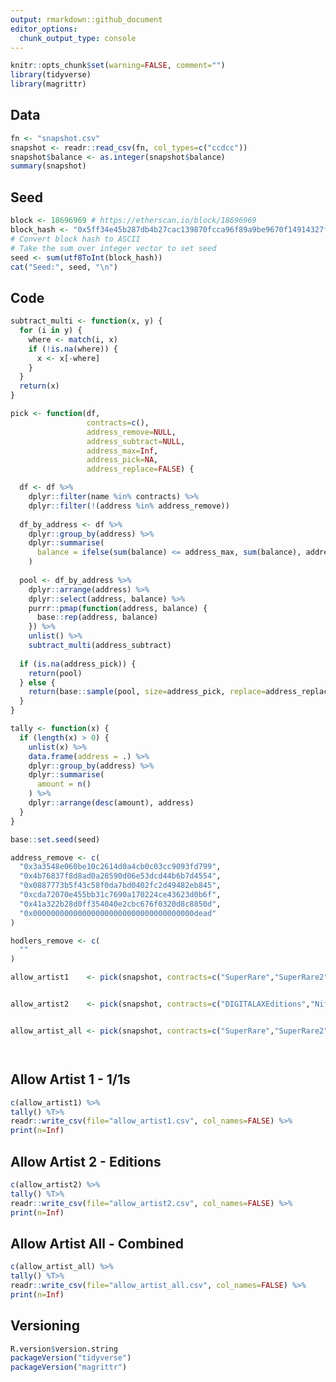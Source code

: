 ```yaml
---
output: rmarkdown::github_document
editor_options: 
  chunk_output_type: console
---
```


<!-- README.md is generated from README.Rmd. Please edit that file -->

```r
knitr::opts_chunk$set(warning=FALSE, comment="")
library(tidyverse)
library(magrittr)
```

## Data
```r
fn <- "snapshot.csv"
snapshot <- readr::read_csv(fn, col_types=c("ccdcc"))
snapshot$balance <- as.integer(snapshot$balance)
summary(snapshot)
```

## Seed
```r
block <- 18696969 # https://etherscan.io/block/18696969
block_hash <- "0x5ff34e45b287db4b27cac139870fcca96f89a9be9670f14914327f57ac26a5f3"
# Convert block hash to ASCII
# Take the sum over integer vector to set seed
seed <- sum(utf8ToInt(block_hash))
cat("Seed:", seed, "\n")
```

## Code
```r
subtract_multi <- function(x, y) {
  for (i in y) {
    where <- match(i, x)
    if (!is.na(where)) {
      x <- x[-where]
    }
  }
  return(x)
}

pick <- function(df,
                 contracts=c(),
                 address_remove=NULL,
                 address_subtract=NULL,
                 address_max=Inf,
                 address_pick=NA,
                 address_replace=FALSE) {

  df <- df %>%
    dplyr::filter(name %in% contracts) %>%
    dplyr::filter(!(address %in% address_remove))
  
  df_by_address <- df %>%
    dplyr::group_by(address) %>%
    dplyr::summarise(
      balance = ifelse(sum(balance) <= address_max, sum(balance), address_max)
    )
  
  pool <- df_by_address %>%
    dplyr::arrange(address) %>%
    dplyr::select(address, balance) %>%
    purrr::pmap(function(address, balance) {
      base::rep(address, balance)
    }) %>%
    unlist() %>%
    subtract_multi(address_subtract)
  
  if (is.na(address_pick)) {
    return(pool)
  } else {
    return(base::sample(pool, size=address_pick, replace=address_replace))
  }
}

tally <- function(x) {
  if (length(x) > 0) {
    unlist(x) %>%
    data.frame(address = .) %>%
    dplyr::group_by(address) %>%
    dplyr::summarise(
      amount = n()
    ) %>%
    dplyr::arrange(desc(amount), address)
  }
}
```

```r
base::set.seed(seed)

address_remove <- c(
  "0x3a3548e060be10c2614d0a4cb0c03cc9093fd799",
  "0x4b76837f8d8ad0a28590d06e53dcd44b6b7d4554",
  "0x0887773b5f43c58f0da7bd0402fc2d49482eb845",
  "0xcda72070e455bb31c7690a170224ce43623d0b6f",
  "0x41a322b28d0ff354040e2cbc676f0320d8c8850d",
  "0x000000000000000000000000000000000000dead"
)

hodlers_remove <- c(
  ""
)

allow_artist1    <- pick(snapshot, contracts=c("SuperRare","SuperRare2","Ripples","PixelChain","Rarible","Cargo","Foundation","DarioDeSiena","AsyncArt","WHALEStore","KnownOrigin","TheBrinkmanReserve","NiftyRoyale","MakersPlace","Artifex","Sketches","Blockparty","8liens","Constellation","CoinDesk","SuperPUMA","Sothebys","AlottaLove","NimBuds"), address_remove=address_remove,address_max=1)


allow_artist2    <- pick(snapshot, contracts=c("DIGITALAXEditions","NiftyRoyaleEditions","RaribleEditions","KnownOriginEditions","KnownOriginEditions2","KolectivEditions","SongADayEditions","AsyncArtEditions","MINDDSEditions","Gremlins","MattSzczur","TrafficJams","PepeWTF","Decal","Awaken","NimTeens","CloudPoppers","Notified","AkusArt","Noble","StoredMemories","CloudPoppers2","EkaitzaNGEditions","MowGrow","TragicPop","CloudyNGEditions","Blossom","FlickerFusionNGEditions","FlickerFusionPacksNGEditions","WormXBrinkNGEditions","Subliminal","Bulb","TragicPop2","BearMarketBlues","Swing","CTRL","Lagunak"), address_remove=address_remove,address_subtract=allow_artist1,address_max=1)


allow_artist_all <- pick(snapshot, contracts=c("SuperRare","SuperRare2","Ripples","PixelChain","Rarible","Cargo","Foundation","DarioDeSiena","AsyncArt","WHALEStore","KnownOrigin","TheBrinkmanReserve","NiftyRoyale","MakersPlace","Artifex","Sketches","Blockparty","8liens","Constellation","CoinDesk","SuperPUMA","Sothebys","AlottaLove","NimBuds","DIGITALAXEditions","NiftyRoyaleEditions","RaribleEditions","KnownOriginEditions","KnownOriginEditions2","KolectivEditions","SongADayEditions","AsyncArtEditions","MINDDSEditions","Gremlins","MattSzczur","TrafficJams","PepeWTF","Decal","Awaken","NimTeens","CloudPoppers","Notified","AkusArt","Noble","StoredMemories","CloudPoppers2","EkaitzaNGEditions","MowGrow","TragicPop","CloudyNGEditions","Blossom","FlickerFusionNGEditions","FlickerFusionPacksNGEditions","WormXBrinkNGEditions","Subliminal","Bulb","TragicPop2","BearMarketBlues","Swing","CTRL","Lagunak"), address_remove=address_remove,address_max=1)




```


## Allow Artist 1 - 1/1s
```r
c(allow_artist1) %>%
tally() %T>%
readr::write_csv(file="allow_artist1.csv", col_names=FALSE) %>%
print(n=Inf)
```




## Allow Artist 2 - Editions
```r
c(allow_artist2) %>%
tally() %T>%
readr::write_csv(file="allow_artist2.csv", col_names=FALSE) %>%
print(n=Inf)
```



## Allow Artist All - Combined
```r
c(allow_artist_all) %>%
tally() %T>%
readr::write_csv(file="allow_artist_all.csv", col_names=FALSE) %>%
print(n=Inf)
```




## Versioning
```r
R.version$version.string
packageVersion("tidyverse")
packageVersion("magrittr")
```
